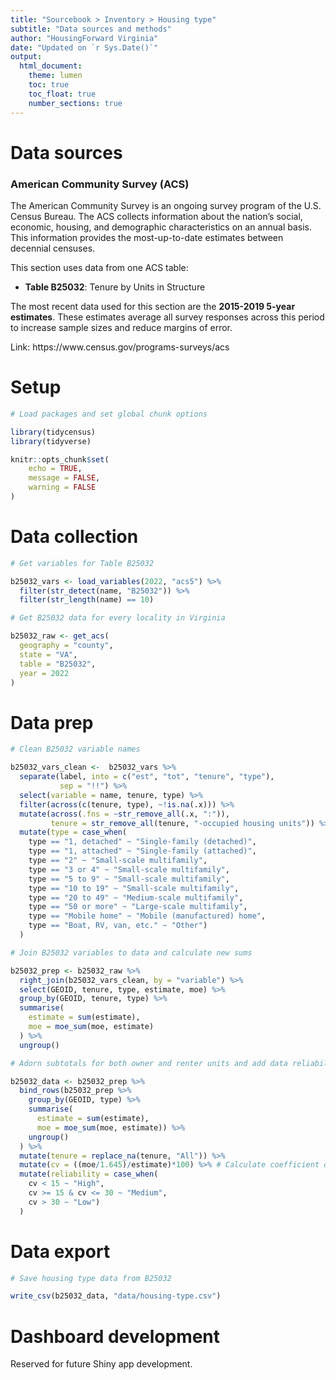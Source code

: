 ```yaml
---
title: "Sourcebook > Inventory > Housing type"
subtitle: "Data sources and methods"
author: "HousingForward Virginia"
date: "Updated on `r Sys.Date()`"
output:
  html_document:
    theme: lumen
    toc: true
    toc_float: true
    number_sections: true
---
```


# Data sources

### American Community Survey (ACS) {-}

The American Community Survey is an ongoing survey program of the U.S. Census Bureau. The ACS collects information about the nation’s social, economic, housing, and demographic characteristics on an annual basis. This information provides the most-up-to-date estimates between decennial censuses.

This section uses data from one ACS table:

* **Table B25032**: Tenure by Units in Structure

The most recent data used for this section are the **2015-2019 5-year estimates**. These estimates average all survey responses across this period to increase sample sizes and reduce margins of error.

Link: https://www.census.gov/programs-surveys/acs

# Setup

```r

# Load packages and set global chunk options

library(tidycensus)
library(tidyverse)

knitr::opts_chunk$set(
	echo = TRUE,
	message = FALSE,
	warning = FALSE
)

```

# Data collection

```r

# Get variables for Table B25032

b25032_vars <- load_variables(2022, "acs5") %>% 
  filter(str_detect(name, "B25032")) %>% 
  filter(str_length(name) == 10)

# Get B25032 data for every locality in Virginia

b25032_raw <- get_acs(
  geography = "county",
  state = "VA",
  table = "B25032",
  year = 2022
)

```

# Data prep

```r

# Clean B25032 variable names

b25032_vars_clean <-  b25032_vars %>% 
  separate(label, into = c("est", "tot", "tenure", "type"),
           sep = "!!") %>% 
  select(variable = name, tenure, type) %>%
  filter(across(c(tenure, type), ~!is.na(.x))) %>% 
  mutate(across(.fns = ~str_remove_all(.x, ":")),
         tenure = str_remove_all(tenure, "-occupied housing units")) %>% 
  mutate(type = case_when(
    type == "1, detached" ~ "Single-family (detached)",
    type == "1, attached" ~ "Single-family (attached)",
    type == "2" ~ "Small-scale multifamily",
    type == "3 or 4" ~ "Small-scale multifamily",
    type == "5 to 9" ~ "Small-scale multifamily",
    type == "10 to 19" ~ "Small-scale multifamily",
    type == "20 to 49" ~ "Medium-scale multifamily",
    type == "50 or more" ~ "Large-scale multifamily",
    type == "Mobile home" ~ "Mobile (manufactured) home",
    type == "Boat, RV, van, etc." ~ "Other")
  )

# Join B25032 variables to data and calculate new sums

b25032_prep <- b25032_raw %>% 
  right_join(b25032_vars_clean, by = "variable") %>% 
  select(GEOID, tenure, type, estimate, moe) %>% 
  group_by(GEOID, tenure, type) %>% 
  summarise(
    estimate = sum(estimate),
    moe = moe_sum(moe, estimate)
  ) %>% 
  ungroup()

# Adorn subtotals for both owner and renter units and add data reliability info

b25032_data <- b25032_prep %>% 
  bind_rows(b25032_prep %>%  
    group_by(GEOID, type) %>% 
    summarise(
      estimate = sum(estimate),
      moe = moe_sum(moe, estimate)) %>% 
    ungroup()
  ) %>% 
  mutate(tenure = replace_na(tenure, "All")) %>% 
  mutate(cv = ((moe/1.645)/estimate)*100) %>% # Calculate coefficient of variation
  mutate(reliability = case_when(
    cv < 15 ~ "High",
    cv >= 15 & cv <= 30 ~ "Medium",
    cv > 30 ~ "Low")
  )

```

# Data export

```r

# Save housing type data from B25032

write_csv(b25032_data, "data/housing-type.csv")

```

# Dashboard development

Reserved for future Shiny app development.